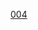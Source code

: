 {{familytree/start|style=font-size:80%}}
{{familytree|border=0|boxstyle=text-align:left|-|桓武|v|平城|v|高岳|,|行平|桓武='''(50)[[桓武天皇]]'''|平城='''(51)[[平城天皇]]'''|高岳=[[高岳親王]]|行平=({{tsl|ja|在原氏|在原氏|在原}})[[在原行平|行平]]}}
{{familytree|border=0|boxstyle=text-align:left|||||)|伊予|`|阿保|^|業平|伊予=[[伊予親王]]|阿保={{tsl|ja|阿保親王}}|業平=[[在原業平|(在原)業平]]}}
{{familytree|border=0|boxstyle=text-align:left|||||)|万多|,|仁明|-|-|万多=[[万多親王]]|仁明='''(54)[[仁明天皇]]'''}}
{{familytree|border=0|boxstyle=text-align:left|||||)|嵯峨|+|有智子|嵯峨='''(52)[[嵯峨天皇]]'''|有智子=[[有智子内親王]]}}
{{familytree|border=0|boxstyle=text-align:left|||||!||||)|源信|源信={{tsl|ja|源信 (公卿)|源信 (公卿)|(源)信}}<br>〔[[嵯峨源氏]]〕}}
{{familytree|border=0|boxstyle=text-align:left|||||!||||)|源融|源融=[[源融|(源)融]]<br>〔[[嵯峨源氏]]〕}}
{{familytree|border=0|boxstyle=text-align:left|||||!||||`|潔姫|潔姫=[[源潔姫|(源)潔姫]]<br>([[藤原良房]]妻)}}
{{familytree|border=0|boxstyle=text-align:left|||||)|淳和|-|恒貞|淳和='''(53)[[淳和天皇]]'''|恒貞={{tsl|ja|恒貞親王}}}}
{{familytree|border=0|boxstyle=text-align:left|||||)|葛原|v|高棟|-|維範|葛原=[[葛原親王]]|高棟={{tsl|ja|平高棟|平高棟|(平)高棟}}|維範={{tsl|ja|平惟範|平惟範|惟範}}}}
{{familytree|border=0|boxstyle=text-align:left|||||!||||`|高見|-|高望|高見={{tsl|ja|高見王}}|高望={{tsl|ja|平高望|平高望|(平)高望}}〔[[桓武平氏]]〕}}
{{familytree|border=0|boxstyle=text-align:left|||||`|安世|-|遍昭|-|素性|安世={{tsl|ja|良岑安世|良岑安世|(良岑)安世}}|遍昭=[[遍昭]]|素性=[[素性]]}}
{{familytree/end}}
<noinclude>
[[Category:日本皇室世系|004]]

</noinclude>